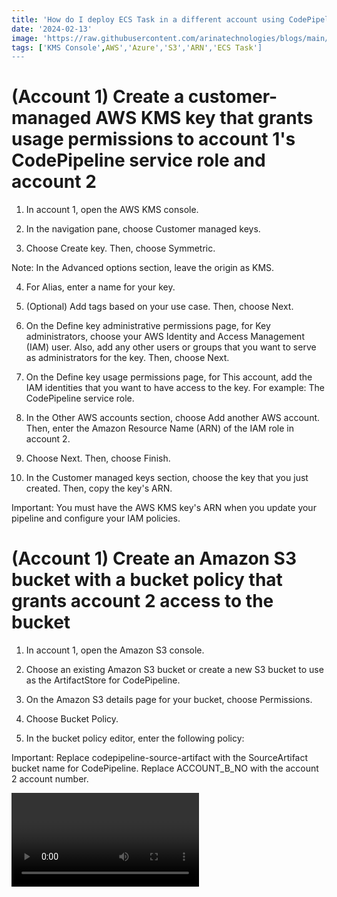 ```yaml
---
title: 'How do I deploy ECS Task in a different account using CodePipeline that uses CodeDeploy'
date: '2024-02-13'
image: 'https://raw.githubusercontent.com/arinatechnologies/blogs/main/images/codedeply.webp'
tags: ['KMS Console',AWS','Azure','S3','ARN','ECS Task']
---
```

# (Account 1) Create a customer-managed AWS KMS key that grants usage permissions to account 1's CodePipeline service role and account 2
1. In account 1, open the AWS KMS console.

2. In the navigation pane, choose Customer managed keys.

3. Choose Create key. Then, choose Symmetric.

Note: In the Advanced options section, leave the origin as KMS.

4. For Alias, enter a name for your key.

5. (Optional) Add tags based on your use case. Then, choose Next.

6. On the Define key administrative permissions page, for Key administrators, choose your AWS Identity and Access Management (IAM) user. Also, add any other users or groups that you want to serve as administrators for the key. Then, choose Next.

7. On the Define key usage permissions page, for This account, add the IAM identities that you want to have access to the key. For example: The CodePipeline service role.

8. In the Other AWS accounts section, choose Add another AWS account. Then, enter the Amazon Resource Name (ARN) of the IAM role in account 2.

9. Choose Next. Then, choose Finish.

10. In the Customer managed keys section, choose the key that you just created. Then, copy the key's ARN.

Important: You must have the AWS KMS key's ARN when you update your pipeline and configure your IAM policies.

# (Account 1) Create an Amazon S3 bucket with a bucket policy that grants account 2 access to the bucket
1. In account 1, open the Amazon S3 console.

2. Choose an existing Amazon S3 bucket or create a new S3 bucket to use as the ArtifactStore for CodePipeline.

3. On the Amazon S3 details page for your bucket, choose Permissions.

4. Choose Bucket Policy.

5. In the bucket policy editor, enter the following policy:

Important: Replace codepipeline-source-artifact with the SourceArtifact bucket name for CodePipeline. Replace ACCOUNT_B_NO with the account 2 account number.

<Video id='7pY1LNxlIso' title='How do I deploy ECS Task in a different account using CodePipeline that uses CodeDeploy'/>

```
{
  'Version': '2012-10-17',
  'Statement': [
      {
          'Effect': 'Allow',
          'Principal': {
              'Service': 'logs.us-east-1.amazonaws.com'
          },
          'Action': 's3:GetBucketAcl',
          'Resource': 'arn:aws:s3:::current-account-pipeline-bucket',
          'Condition': {
              'StringEquals': {
                  'aws:SourceAccount': ' <<Account 1>>'
              },
              'ArnLike': {
                  'aws:SourceArn': 'arn:aws:logs:us-east-1: <<Account 1>>:*'
              }
          }
      },
      {
          'Effect': 'Allow',
          'Principal': {
              'Service': 'logs.us-east-1.amazonaws.com'
          },
          'Action': 's3:PutObject',
          'Resource': 'arn:aws:s3:::current-account-pipeline-bucket/*',
          'Condition': {
              'StringEquals': {
                  'aws:SourceAccount': ' <<Account 1>>',
                  's3:x-amz-acl': 'bucket-owner-full-control'
              }
          }
      },
      {
          'Effect': 'Allow',
          'Principal': {
              'AWS': 'arn:aws:iam::<<Account2>>:root'
          },
          'Action': [
              's3:Get*',
              's3:Put*'
          ],
          'Resource': 'arn:aws:s3:::current-account-pipeline-bucket/*'
      },
      {
          'Effect': 'Allow',
          'Principal': {
              'AWS': 'arn:aws:iam::<<Account2>>:root'
          },
          'Action': 's3:ListBucket',
          'Resource': 'arn:aws:s3:::current-account-pipeline-bucket'
      }
  ]
  }
```

6. Choose Save.

# (Account 2) Create a cross-account IAM role
### Create an IAM policy that allows the following:
a. The pipeline in account 1 to assume the cross-account IAM role in account 2

b. CodePipeline and CodeDeploy API actions

c. Amazon S3 API actions related to the SourceArtifact

1. In account 2, open the IAM console.

2. In the navigation pane, choose Policies. Then, choose Create policy.

3. Choose the JSON tab. Then, enter the following policy into the JSON editor:

Important: Replace codepipeline-source-artifact with your pipeline's Artifact store's bucket name.
```
{
    'Version': '2012-10-17',
    'Statement': [
        {
            'Effect': 'Allow',
            'Action': [
                's3:List*',
                's3:DeleteObjectVersion',
                's3:*Object',
                's3:CreateJob',
                's3:Put*',
                's3:Get*'
            ],
            'Resource': [
                'arn:aws:s3:::current-account-pipeline-bucket/*'
            ]
        },
        {
            'Action': [
                'kms:DescribeKey',
                'kms:GenerateDataKey',
                'kms:Decrypt',
                'kms:CreateGrant',
                'kms:ReEncrypt*',
                'kms:Encrypt'
            ],
            'Resource': [
                'arn:aws:kms:us-east-1: <<Account 1>>:key/f031942c-5c7b-4e9f-9215-56be4cddab51'
            ],
            'Effect': 'Allow',
            'Sid': 'KMSAccess'
        },
        {
            'Effect': 'Allow',
            'Action': [
                's3:Get*',
                's3:ListBucket'
            ],
            'Resource': [
                'arn:aws:s3:::current-account-pipeline-bucket'
            ]
        },
        {
            'Effect': 'Allow',
            'Action': [
                'cloudformation:*',
                'iam:PassRole'
            ],
            'Resource': '*'
        }
    ]
}
```

4. Choose Review policy.

5. For Name, enter a name for the policy.

6. Choose Create policy.

# Create a second IAM policy that allows AWS KMS API actions
1. In account 2, open the IAM console.

2. In the navigation pane, choose Policies. Then, choose Create policy.

3. Choose the JSON tab. Then, enter the following policy into the JSON editor:

Important: Replace arn:aws:kms:REGION:ACCOUNT_A_NO:key/key-id with your AWS KMS key's ARN that you copied earlier.
```
{
      'Action' : [
        'kms:DescribeKey',
        'kms:GenerateDataKey',
        'kms:Decrypt',
        'kms:CreateGrant',
        'kms:ReEncrypt*',
        'kms:Encrypt'
    ],
    'Resource': [
        'arn:aws:kms:us-east-1: <<Account 1>>:key/f031942c-5c7b-4e9f-9215-56be4cddab51'
    ],
    'Effect': 'Allow',
    'Sid': 'KMSAccess'
  }
```

4. Choose Review policy.

5. For Name, enter a name for the policy.

6. Choose Create policy.

# Create the cross-account IAM role using the policies that you created
1. In account 2, open the IAM console.

2. In the navigation pane, choose Roles.

3. Choose Create role.

4. Choose Another AWS account.

5. For Account ID, enter the account 1 account ID.

6. Choose Next: Permissions. Then, complete the steps to create the IAM role.

7. Attach the cross-account role policy and KMS key policy to the role that you created. For instructions, see Adding and removing IAM identity permissions.

# (Account 1) Add the AssumeRole permission to the account 1 CodePipeline service role to allow it to assume the cross-account role in account 2
1. In account 1, open the IAM console.

2. In the navigation pane, choose Roles.

3. Choose the IAM service role that you're using for CodePipeline.

4. Choose Add inline policy.

5. Choose the JSON tab. Then, enter the following policy into the JSON editor:

##### Important: Replace ACCOUNT_B_NO with the account 2 account number.

```
{
  'Version': '2012-10-17',
  'Statement': {
    'Effect': 'Allow',
    'Action': 'sts:AssumeRole',
    'Resource': [
      'arn:aws:iam::ACCOUNT_B_NO:role/*'
    ]
  }
}
```

6. Choose Review policy, and then create the policy.

# (Account 2) Create a service role for CodeDeploy and if using EC2 you need to also setup AutoScaling for EC2 service role that includes the required permissions for the services deployed by the stack
Note:

1. In account 2, open the IAM console.

2. In the navigation pane, choose Roles.

3. Create a role for AWS CloudFormation to use when launching services on your behalf.

4. Apply permissions to your role based on your use case.

##### Important: Make sure that your trust policy allows resources in Account 1: < Account 1 > 0 to access services that are deployed by the stack.

# (Account 1) Update the CodePipeline configuration to include the resources associated with account 2
Note: If you receive errors when running AWS Command Line Interface (AWS CLI) commands, confirm that you're running a recent version of the AWS CLI.

You can't use the CodePipeline console to create or edit a pipeline that uses resources associated with another account. However, you can use the console to create the general structure of the pipeline. Then, you can use the AWS CLI to edit the pipeline and add the resources associated with the other account. Or, you can update a current pipeline with the resources for the new pipeline. For more information, see Create a pipeline in CodePipeline.

1. Get the pipeline JSON structure by running the following AWS CLI command:

aws codepipeline get-pipeline --name MyFirstPipeline &gt;pipeline.jsonCopy CodeCopy CodeCopy CodeCopy CodeCopy CodeCopy CodeCopy CodeCopy CodeCopy Code
2. In your local pipeline.json file, confirm that the encryptionKey ID under artifactStore contains the ID with the AWS KMS key's ARN.

Note: For more information on pipeline structure, see create-pipeline in the AWS CLI Command Reference.

Note: The RoleArn inside the 'name': 'Deploy' configuration JSON structure for your pipeline is the role for the CodePipeline role in Account 2. This is IMPORTANT as using this role the pipeline in Account 1 will be able to know the ECS Service/task is in which account.

4. Verify that the role is updated for both of the following:

a. The RoleArn inside the action configuration JSON structure for your pipeline.

b. The roleArn outside the action configuration JSON structure for your pipeline.

Note: In the following code example, RoleArn is the role passed to AWS CloudFormation to launch the stack. CodePipeline uses roleArn to operate an AWS CloudFormation stack.

```
{
'pipeline': {
  'name': 'svc-pipeline',
  'roleArn': 'arn:aws:iam:: <<Account 1>>:role/codepipeline-role',
  'artifactStores': {
      'eu-west-2': {
          'type': 'S3',
          'location': 'codepipeline-eu-west-2-419402304744',
          'encryptionKey': {
              'id': 'arn:aws:kms:us-east-1: <<Account 1>>:key/f031942c-5c7b-4e9f-9215-56be4cddab51',
              'type': 'KMS'
          }
      },
      'us-east-1': {
          'type': 'S3',
          'location': 'codepipeline-us-east-1- <<Account 1>>'
      }
  },
  'stages': [
      {
          'name': 'Source',
          'actions': [
              {
                  'name': 'Source',
                  'actionTypeId': {
                      'category': 'Source',
                      'owner': 'AWS',
                      'provider': 'CodeCommit',
                      'version': '1'
                  },
                  'runOrder': 1,
                  'configuration': {
                      'BranchName': 'develop',
                      'OutputArtifactFormat': 'CODE_ZIP',
                      'PollForSourceChanges': 'false',
                      'RepositoryName': 'my-ecs-service'
                  },
                  'outputArtifacts': [
                      {
                          'name': 'SourceArtifact'
                      }
                  ],
                  'inputArtifacts': [],
                  'region': 'us-east-1'
              }
          ]
      },
      {
          'name': 'TST_Develop',
          'actions': [
              {
                  'name': 'Build-TST',
                  'actionTypeId': {
                      'category': 'Build',
                      'owner': 'AWS',
                      'provider': 'CodeBuild',
                      'version': '1'
                  },
                  'runOrder': 1,
                  'configuration': {
                      'ProjectName': 'codebuild-project'
                  },
                  'outputArtifacts': [
                      {
                          'name': 'BuildArtifact'
                      }
                  ],
                  'inputArtifacts': [
                      {
                          'name': 'SourceArtifact'
                      }
                  ],
                  'region': 'us-east-1'
              },
              {
                  'name': 'Build-Docker',
                  'actionTypeId': {
                      'category': 'Build',
                      'owner': 'AWS',
                      'provider': 'CodeBuild',
                      'version': '1'
                  },
                  'runOrder': 2,
                  'configuration': {
                      'PrimarySource': 'SourceArtifact',
                      'ProjectName': 'codebuild_docker_prj'
                  },
                  'outputArtifacts': [
                      {
                          'name': 'ImagedefnArtifactTST'
                      }
                  ],
                  'inputArtifacts': [
                      {
                          'name': 'SourceArtifact'
                      },
                      {
                          'name': 'BuildArtifactTST'
                      }
                  ],
                  'region': 'us-east-1'
              },
              {
                  'name': 'Deploy',
                  'actionTypeId': {
                      'category': 'Deploy',
                      'owner': 'AWS',
                      'provider': 'ECS',
                      'version': '1'
                  },
                  'runOrder': 3,
                  'configuration': {
                      'ClusterName': '<<Account2>>-ecs',
                      'ServiceName': '<<Account2>>-service'
                  },
                  'outputArtifacts': [],
                  'inputArtifacts': [
                      {
                          'name': 'ImagedefnArtifactTST'
                      }
                  ],
                  'roleArn': 'arn:aws:iam::<<Account2>>:role/codepipeline-role',
                  'region': 'eu-west-2'
              }
          ]
      }
  ],
  'version': 3,
  'pipelineType': 'V1'
},
'metadata': {
  'pipelineArn': 'arn:aws:codepipeline:us-east-1: <<Account 1>>:pipeline',
  'created': '2024-01-25T16:53:19.957000-06:00',
  'updated': '2024-01-25T18:57:07.565000-06:00'
    }
}
```

5. Remove the metadata configuration from the pipeline.json file. For example:

```
'metadata': {
  'pipelineArn': 'arn:aws:codepipeline:us-east-1: <<Account 1>>:Account1-pipeline',
  'created': '2024-01-25T16:53:19.957000-06:00',
  'updated': '2024-01-25T18:57:07.565000-06:00'
}
```

Important: To align with proper JSON formatting, remove the comma before the metadata section.

6. (Optional) To create a pipeline and update the JSON structure, run the following command to update the pipeline with the new configuration file:

aws codepipeline update-pipeline --cli-input-json file://pipeline.jsonCopy CodeCopy CodeCopy CodeCopy CodeCopy CodeCopy CodeCopy CodeCopy CodeCopy Code
7. (Optional) To use a current pipeline and update the JSON structure, run the following command to create a new pipeline:

aws codepipeline create-pipeline --cli-input-json file://pipeline.jsonCopy CodeCopy CodeCopy CodeCopy CodeCopy CodeCopy CodeCopy CodeCopy CodeCopy Code
##### Important: In your pipeline.json file, make sure that you change the name of your new pipeline.

Deploy ECS tasks across accounts seamlessly with CodePipeline and CodeDeploy for efficient multi-account management.

